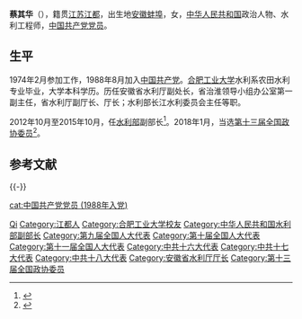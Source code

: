 '''蔡其华'''（{{bd|1955年|7月16日||catIdx=C蔡}}），籍贯[[江苏|江苏]][[江都|江都]]，出生地[[安徽|安徽]][[蚌埠|蚌埠]]，女，[[中华人民共和国|中华人民共和国]]政治人物、水利工程师，[[中国共产党党员|中国共产党党员]]。

== 生平 ==
1974年2月参加工作，1988年8月加入[[中国共产党|中国共产党]]。[[合肥工业大学|合肥工业大学]]水利系农田水利专业毕业，大学本科学历。历任安徽省水利厅副处长，省治淮领导小组办公室第一副主任，省水利厅副厅长、厅长；水利部长江水利委员会主任等职。

2012年10月至2015年10月，任[[中华人民共和国水利部|水利部]]副部长<ref>{{cite web|accessdate=2013-05-01|url=http://district.ce.cn/newarea/sddy/201210/19/t20121019_23770468.shtml|title=蔡其华任水利部副部长 刘雅鸣接任长江水利委员会主任|publisher=中国经济网|archive-date=2021-02-15|archive-url=https://web.archive.org/web/20210215061233/http://district.ce.cn/newarea/sddy/201210/19/t20121019_23770468.shtml|dead-url=no}}</ref>。2018年1月，当选[[中国人民政治协商会议第十三届全国委员会委员名单|第十三届全国政协委员]]<ref>{{Cite web|url=http://sports.163.com/18/0126/06/D92BRKK400051C89.html|title=中国人民政治协商会议第十三届全国委员会委员名单|accessdate=2018-01-26|last=|work=网易|archive-url=https://web.archive.org/web/20180127143232/http://sports.163.com/18/0126/06/D92BRKK400051C89.html|archive-date=2018-01-27|dead-url=yes}}</ref>。

==参考文献==
{{reflist|3}}

{{-}}
{{start box}}
{{s-gov}}
{{s-before|[[黎安田|黎安田]]}}
{{s-title|[[水利部|水利部]][[长江水利委员会|长江水利委员会]]主任|2001年5月—2012年10月}}
{{s-after|[[刘雅鸣|刘雅鸣]]}}
{{s-before|？}}
{{s-title|[[安徽省水利厅|安徽省水利厅]]厅长|1998年2月—2001年5月}}
{{s-after|[[吴存荣|吴存荣]]}}
{{end box}}

{{DEFAULTSORT:cai qihua}}
[[Category:蔡姓|Qi]]
[[Category:江都人|Category:江都人]]
[[Category:合肥工业大学校友|Category:合肥工业大学校友]]
[[Category:中华人民共和国水利部副部长|Category:中华人民共和国水利部副部长]]
[[Category:第九届全国人大代表|Category:第九届全国人大代表]]
[[Category:第十届全国人大代表|Category:第十届全国人大代表]]
[[Category:第十一届全国人大代表|Category:第十一届全国人大代表]]
[[Category:中共十六大代表|Category:中共十六大代表]]
[[Category:中共十七大代表|Category:中共十七大代表]]
[[Category:中共十八大代表|Category:中共十八大代表]]
[[Category:安徽省水利厅厅长|Category:安徽省水利厅厅长]]
[[cat:中国共产党党员_(1988年入党)|cat:中国共产党党员 (1988年入党)]]
[[Category:第十三届全国政协委员|Category:第十三届全国政协委员]]
